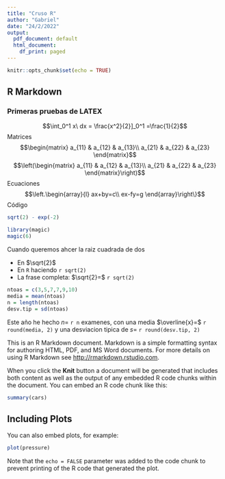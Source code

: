```yaml
---
title: "Cruso R"
author: "Gabriel"
date: "24/2/2022"
output:
  pdf_document: default
  html_document:
    df_print: paged
---
```


```r
knitr::opts_chunk$set(echo = TRUE)
```

## R Markdown
### Primeras pruebas de LATEX

$$\int_0^1 x\ dx = \frac{x^2}{2}]_0^1 =\frac{1}{2}$$
Matrices
$$\begin{matrix} a_{11} & a_{12} & a_{13}\\ a_{21} & a_{22} & a_{23} \end{matrix}$$
$$\left(\begin{matrix} a_{11} & a_{12} & a_{13}\\ a_{21} & a_{22} & a_{23} \end{matrix}\right)$$
Ecuaciones
$$\left.\begin{array}{l} ax+by=c\\ ex-fy=g \end{array}\right\}$$
Código

```r
sqrt(2) - exp(-2)
```

```r
library(magic)
magic(6)
```

Cuando queremos ahcer la raiz cuadrada de dos

- En  $\sqrt{2}$
- En `R` haciendo `r sqrt(2)`
- La frase completa: $\sqrt{2}=$ `r sqrt(2)`

```r
ntoas = c(3,5,7,7,9,10)
media = mean(ntoas)
n = length(ntoas)
desv.tip = sd(ntoas)

```


Este año he hecho $n=$ `r n` examenes, con una media $\overline{x}=$ `r round(media, 2)` y una desviacion tipica de $s=$ `r round(desv.tip, 2)`

This is an R Markdown document. Markdown is a simple formatting syntax for authoring HTML, PDF, and MS Word documents. For more details on using R Markdown see <http://rmarkdown.rstudio.com>.

When you click the **Knit** button a document will be generated that includes both content as well as the output of any embedded R code chunks within the document. You can embed an R code chunk like this:

```r
summary(cars)
```

## Including Plots

You can also embed plots, for example:

```r
plot(pressure)
```

Note that the `echo = FALSE` parameter was added to the code chunk to prevent printing of the R code that generated the plot.
